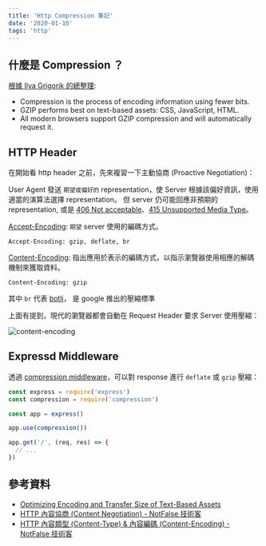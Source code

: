 ```yaml
---
title: 'Http Compression 筆記'
date: '2020-01-10'
tags: 'http'
---
```


## 什麼是 Compression ？

[根據 Ilya Grigorik 的總整理](https://developers.google.com/web/fundamentals/performance/optimizing-content-efficiency/optimize-encoding-and-transfer):

- Compression is the process of encoding information using fewer bits.
- GZIP performs best on text-based assets: CSS, JavaScript, HTML.
- All modern browsers support GZIP compression and will automatically request it.

## HTTP Header

在開始看 http header 之前，先來複習一下主動協商 (Proactive Negotiation)：

User Agent 發送 `期望或偏好的` representation，使 Server 根據該偏好資訊，使用適當的演算法選擇 representation。
但 server 仍可能回應非預期的 representation, 或是 [406 Not acceptable](https://developer.mozilla.org/en-US/docs/Web/HTTP/Status/406)、[415 Unsupported Media Type](https://developer.mozilla.org/zh-TW/docs/Web/HTTP/Status/415)。

[Accept-Encoding](https://developer.mozilla.org/en-US/docs/Web/HTTP/Headers/Accept-Encoding): `期望` server 使用的編碼方式。

```http
Accept-Encoding: gzip, deflate, br
```

[Content-Encoding](https://developer.mozilla.org/en-US/docs/Web/HTTP/Headers/Content-Encoding): 指出應用於表示的編碼方式，以指示瀏覽器使用相應的解碼機制來獲取資料。

```http
Content-Encoding: gzip
```

其中 `br` 代表 [botli](https://github.com/google/brotli)， 是 google 推出的壓縮標準

上面有提到，現代的瀏覽器都會自動在 Request Header 要求 Server 使用壓縮：

![content-encoding](../images/http-compression/001.png)

## Expressd Middleware

透過 [compression middleware](https://github.com/expressjs/compression)，可以對 response 進行 `deflate` 或 `gzip` 壓縮：

```js
const express = require('express')
const compression = require('compression')

const app = express()

app.use(compression())

app.get('/', (req, res) => {
  // ...
})
```

## 參考資料

- [Optimizing Encoding and Transfer Size of Text-Based Assets](https://developers.google.com/web/fundamentals/performance/optimizing-content-efficiency/optimize-encoding-and-transfer)
- [HTTP 內容協商 (Content Negotiation) - NotFalse 技術客](https://notfalse.net/41/http-content-negotiation#-agent-driven)
- [HTTP 內容類型 (Content-Type) & 內容編碼 (Content-Encoding) - NotFalse 技術客](https://notfalse.net/40/http-representation?subscribe=success#blog_subscription-9)
